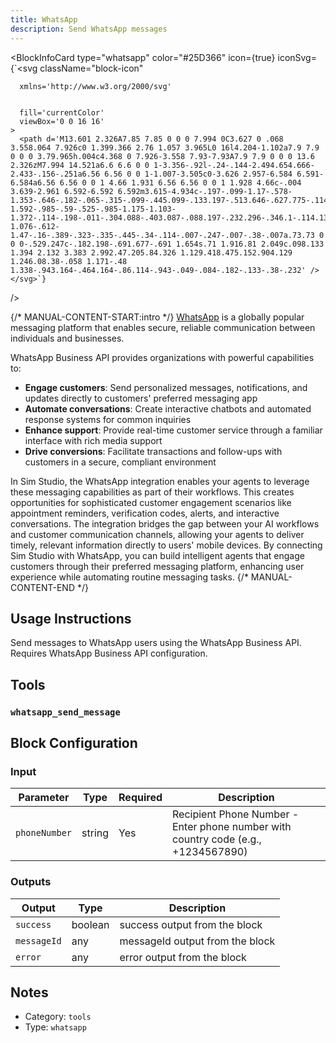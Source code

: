 ```yaml
---
title: WhatsApp
description: Send WhatsApp messages
---
```



<BlockInfoCard 
  type="whatsapp"
  color="#25D366"
  icon={true}
  iconSvg={`<svg className="block-icon"
      
      xmlns='http://www.w3.org/2000/svg'
      
      
      fill='currentColor'
      viewBox='0 0 16 16'
    >
      <path d='M13.601 2.326A7.85 7.85 0 0 0 7.994 0C3.627 0 .068 3.558.064 7.926c0 1.399.366 2.76 1.057 3.965L0 16l4.204-1.102a7.9 7.9 0 0 0 3.79.965h.004c4.368 0 7.926-3.558 7.93-7.93A7.9 7.9 0 0 0 13.6 2.326zM7.994 14.521a6.6 6.6 0 0 1-3.356-.92l-.24-.144-2.494.654.666-2.433-.156-.251a6.56 6.56 0 0 1-1.007-3.505c0-3.626 2.957-6.584 6.591-6.584a6.56 6.56 0 0 1 4.66 1.931 6.56 6.56 0 0 1 1.928 4.66c-.004 3.639-2.961 6.592-6.592 6.592m3.615-4.934c-.197-.099-1.17-.578-1.353-.646-.182-.065-.315-.099-.445.099-.133.197-.513.646-.627.775-.114.133-.232.148-.43.05-.197-.1-.836-.308-1.592-.985-.59-.525-.985-1.175-1.103-1.372-.114-.198-.011-.304.088-.403.087-.088.197-.232.296-.346.1-.114.133-.198.198-.33.065-.134.034-.248-.015-.347-.05-.099-.445-1.076-.612-1.47-.16-.389-.323-.335-.445-.34-.114-.007-.247-.007-.38-.007a.73.73 0 0 0-.529.247c-.182.198-.691.677-.691 1.654s.71 1.916.81 2.049c.098.133 1.394 2.132 3.383 2.992.47.205.84.326 1.129.418.475.152.904.129 1.246.08.38-.058 1.171-.48 1.338-.943.164-.464.164-.86.114-.943-.049-.084-.182-.133-.38-.232' />
    </svg>`}
/>

{/* MANUAL-CONTENT-START:intro */}
[WhatsApp](https://www.whatsapp.com/) is a globally popular messaging platform that enables secure, reliable communication between individuals and businesses.

WhatsApp Business API provides organizations with powerful capabilities to:

- **Engage customers**: Send personalized messages, notifications, and updates directly to customers' preferred messaging app
- **Automate conversations**: Create interactive chatbots and automated response systems for common inquiries
- **Enhance support**: Provide real-time customer service through a familiar interface with rich media support
- **Drive conversions**: Facilitate transactions and follow-ups with customers in a secure, compliant environment

In Sim Studio, the WhatsApp integration enables your agents to leverage these messaging capabilities as part of their workflows. This creates opportunities for sophisticated customer engagement scenarios like appointment reminders, verification codes, alerts, and interactive conversations. The integration bridges the gap between your AI workflows and customer communication channels, allowing your agents to deliver timely, relevant information directly to users' mobile devices. By connecting Sim Studio with WhatsApp, you can build intelligent agents that engage customers through their preferred messaging platform, enhancing user experience while automating routine messaging tasks.
{/* MANUAL-CONTENT-END */}


## Usage Instructions

Send messages to WhatsApp users using the WhatsApp Business API. Requires WhatsApp Business API configuration.



## Tools

### `whatsapp_send_message`




## Block Configuration

### Input

| Parameter | Type | Required | Description | 
| --------- | ---- | -------- | ----------- | 
| `phoneNumber` | string | Yes | Recipient Phone Number - Enter phone number with country code \(e.g., +1234567890\) |



### Outputs

| Output | Type | Description |
| ------ | ---- | ----------- |
| `success` | boolean | success output from the block |
| `messageId` | any | messageId output from the block |
| `error` | any | error output from the block |


## Notes

- Category: `tools`
- Type: `whatsapp`

